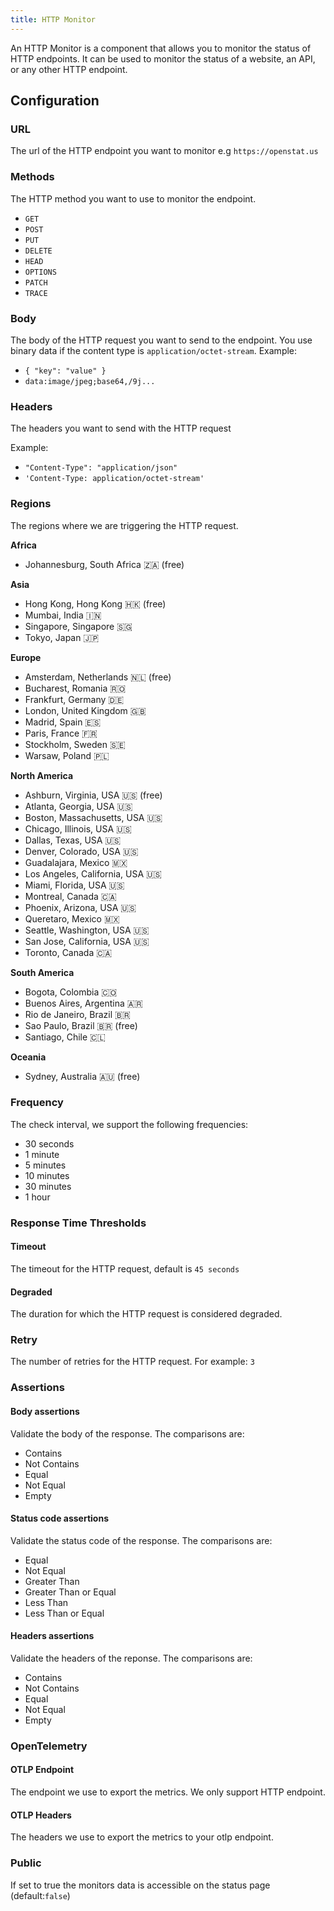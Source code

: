 ```yaml
---
title: HTTP Monitor
---
```


An HTTP Monitor is a component that allows you to monitor the status of HTTP endpoints. It can be used to monitor the status of a website, an API, or any other HTTP endpoint.

## Configuration

### URL

The url of the HTTP endpoint you want to monitor e.g `https://openstat.us`

### Methods

The HTTP method you want to use to monitor the endpoint.
- `GET`
- `POST`
- `PUT`
- `DELETE`
- `HEAD`
- `OPTIONS`
- `PATCH`
- `TRACE`

### Body

The body of the HTTP request you want to send to the endpoint. You use binary data if the content type is `application/octet-stream`.
Example:
- `{ "key": "value" }`
- `data:image/jpeg;base64,/9j...`
### Headers

The headers you want to send with the HTTP request

Example:
- `"Content-Type": "application/json"`
- `'Content-Type: application/octet-stream'`

### Regions

The regions where we are triggering the HTTP request.

__Africa__

- Johannesburg, South Africa 🇿🇦 (free)

__Asia__

- Hong Kong, Hong Kong 🇭🇰 (free)
- Mumbai, India 🇮🇳
- Singapore, Singapore 🇸🇬
- Tokyo, Japan 🇯🇵

__Europe__

- Amsterdam, Netherlands 🇳🇱 (free)
- Bucharest, Romania 🇷🇴
- Frankfurt, Germany 🇩🇪
- London, United Kingdom 🇬🇧
- Madrid, Spain 🇪🇸
- Paris, France 🇫🇷
- Stockholm, Sweden 🇸🇪
- Warsaw, Poland 🇵🇱

__North America__

- Ashburn, Virginia, USA 🇺🇸 (free)
- Atlanta, Georgia, USA 🇺🇸
- Boston, Massachusetts, USA 🇺🇸
- Chicago, Illinois, USA 🇺🇸
- Dallas, Texas, USA 🇺🇸
- Denver, Colorado, USA 🇺🇸
- Guadalajara, Mexico 🇲🇽
- Los Angeles, California, USA 🇺🇸
- Miami, Florida, USA 🇺🇸
- Montreal, Canada 🇨🇦
- Phoenix, Arizona, USA 🇺🇸
- Queretaro, Mexico 🇲🇽
- Seattle, Washington, USA 🇺🇸
- San Jose, California, USA 🇺🇸
- Toronto, Canada 🇨🇦

__South America__

- Bogota, Colombia 🇨🇴
- Buenos Aires, Argentina 🇦🇷
- Rio de Janeiro, Brazil 🇧🇷
- Sao Paulo, Brazil 🇧🇷 (free)
- Santiago, Chile 🇨🇱

__Oceania__

- Sydney, Australia 🇦🇺 (free)

### Frequency

The check interval, we support the following frequencies:
- 30 seconds
- 1 minute
- 5 minutes
- 10 minutes
- 30 minutes
- 1 hour

### Response Time Thresholds
#### Timeout
The timeout for the HTTP request, default is `45 seconds`
#### Degraded
The duration for which the HTTP request is considered degraded.

### Retry
The number of retries for the HTTP request. For example: `3`

### Assertions
#### Body assertions
Validate the body of the response. The comparisons are:
- Contains
- Not Contains
- Equal
- Not Equal
- Empty

#### Status code assertions
Validate the status code of the response. The comparisons are:
- Equal
- Not Equal
- Greater Than
- Greater Than or Equal
- Less Than
- Less Than or Equal

#### Headers assertions
Validate the headers of the reponse. The comparisons are:
- Contains
- Not Contains
- Equal
- Not Equal
- Empty

### OpenTelemetry
#### OTLP Endpoint
The endpoint we use to export the metrics. We only support HTTP endpoint.
#### OTLP Headers
The headers we use to export the metrics to your otlp endpoint.

### Public
If set to true the monitors data is accessible on the status page (default:`false`)
